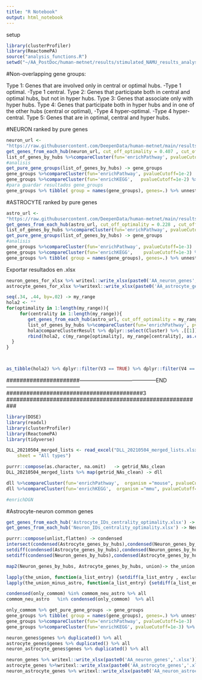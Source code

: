 ```yaml
---
title: "R Notebook"
output: html_notebook
---
```

setup
```r
library(clusterProfiler)
library(ReactomePA)
source("analysis_functions.R")
setwd("~/AA_PostDoc/human-metnet/results/stimulated_NAMU_results_analysis/functional_analysis_of_hubs")

```
#Non-overlapping gene groups:

Type 1: Genes that are involved only in central or optimal hubs.
           -Type 1 optimal.
           -Type 1 central.
Type 2: Genes that participate  both in central and optimal hubs, but not in hyper hubs.
Type 3: Genes that associate only with hyper hubs.
Type 4: Genes that participate both in hyper hubs and in one of the other hubs (central or optimal),
           -Type 4 hyper-optimal.
           -Type 4 hyper-central.
Type 5: Genes that are in optimal, central and hyper hubs. 

#NEURON ranked by pure genes
```r
neuron_url <- 
"https://raw.githubusercontent.com/DeepenData/human-metnet/main/results/stimulated_NAMU_results_analysis/functional_analysis_of_hubs/Neuron_IDs_centrality_optimality.csv"
get_genes_from_each_hub(neuron_url, cut_off_optimality = 0.407 , cut_off_centrality =  0.499) -> list_of_genes_by_hubs # 0.38  0.52
list_of_genes_by_hubs %>%compareCluster(fun='enrichPathway', pvalueCutoff=1e-2)  %>% dotplot
#analisis
get_pure_gene_groups(list_of_genes_by_hubs) -> gene_groups
gene_groups %>%compareCluster(fun='enrichPathway', pvalueCutoff=1e-2)  %>% dotplot
gene_groups %>%compareCluster(fun='enrichKEGG',   pvalueCutoff=1e-2) %>% dotplot
#para guardar resultados gene_groups
gene_groups %>% tibble( group = names(gene_groups), genes=.) %>% unnest -> neuron_genes_for_xlsx
```
#ASTROCYTE ranked by pure genes
```r
astro_url <- 
"https://raw.githubusercontent.com/DeepenData/human-metnet/main/results/stimulated_NAMU_results_analysis/functional_analysis_of_hubs/Astrocyte_IDs_centrality_optimality.csv"
get_genes_from_each_hub(astro_url, cut_off_optimality = 0.228 , cut_off_centrality =  0.741) -> list_of_genes_by_hubs
list_of_genes_by_hubs %>%compareCluster(fun='enrichPathway', pvalueCutoff=1e-3)  %>% dotplot
get_pure_gene_groups(list_of_genes_by_hubs) -> gene_groups
#analisis
gene_groups %>%compareCluster(fun='enrichPathway', pvalueCutoff=1e-3)  %>% dotplot
gene_groups %>%compareCluster(fun='enrichKEGG',    pvalueCutoff=1e-3) %>% dotplot
gene_groups %>% tibble( group = names(gene_groups), genes=.) %>% unnest -> astrocyte_genes_for_xlsx
```

Exportar resultados en .xlsx
```r
neuron_genes_for_xlsx %>% writexl::write_xlsx(paste0('AA_neuron_genes','.xlsx'))
astrocyte_genes_for_xlsx %>%writexl::write_xlsx(paste0('AA_astrocyte_genes','.xlsx'))
```

```r
seq(.34, .44, by=.02) -> my_range
hola2 <- ""
for(optimality in 1:length(my_range)){
     for(centrality in 1:length(my_range)){
        get_genes_from_each_hub(astro_url, cut_off_optimality = my_range[optimality] , cut_off_centrality =  my_range[centrality]) -> list_of_genes_by_hubs
        list_of_genes_by_hubs %>%compareCluster(fun='enrichPathway', pvalueCutoff=1e-3) -> hola
        hola@compareClusterResult %>% dplyr::select(Cluster) %>% .[[1]] %>% str_detect('hyper') %>% any -> result 
        rbind(hola2, c(my_range[optimality], my_range[centrality], as.character(result), abs((10*my_range[optimality])-(10*my_range[centrality]) )   )) -> hola2
  }
}



as_tibble(hola2) %>% dplyr::filter(V3 == TRUE) %>% dplyr::filter(V4 == 1 | V4 == 0)
```


######################--------------------------------------------END------------------------------------------#########################################3
###########################################################



```r
library(DOSE)
library(readxl)
library(clusterProfiler)
library(ReactomePA)
library(tidyverse)

DLL_20210504_merged_lists <- read_excel("DLL_20210504_merged_lists.xlsx", 
    sheet = "All types")

purrr::compose(as.character, na.omit)   -> getrid_NAs_clean
DLL_20210504_merged_lists %>% map(getrid_NAs_clean) -> dll

dll %>%compareCluster(fun='enrichPathway',  organism ="mouse", pvalueCutoff=1e-3) %>% dotplot
dll %>%compareCluster(fun='enrichKEGG',  organism ="mmu", pvalueCutoff=1e-3) %>% dotplot

#enrichDGN
```
#Astrocyte-neuron common genes

```r


get_genes_from_each_hub('Astrocyte_IDs_centrality_optimality.xlsx') -> Astrocyte_genes_by_hubs
get_genes_from_each_hub('Neuron_IDs_centrality_optimality.xlsx') -> Neuron_genes_by_hubs

purrr::compose(unlist,flatten) -> condensed
intersect(condensed(Astrocyte_genes_by_hubs),condensed(Neuron_genes_by_hubs)) -> commom_neu_astro
setdiff(condensed(Astrocyte_genes_by_hubs),condensed(Neuron_genes_by_hubs)) -> exclusive_astrocyte
setdiff(condensed(Neuron_genes_by_hubs),condensed(Astrocyte_genes_by_hubs)) -> exclusive_neuron

map2(Neuron_genes_by_hubs, Astrocyte_genes_by_hubs, union)-> the_union

lapply(the_union, function(a_list_entry) {setdiff(a_list_entry , exclusive_astrocyte) }) -> the_union_minus_astro
lapply(the_union_minus_astro, function(a_list_entry) {setdiff(a_list_entry , exclusive_neuron) }) -> only_commom

condensed(only_commom) %in% commom_neu_astro %>% all
commom_neu_astro   %in% condensed(only_commom)  %>% all

only_commom %>% get_pure_gene_groups -> gene_groups
gene_groups %>% tibble( group = names(gene_groups), genes=.) %>% unnest -> neuron_astrocyte_genes
gene_groups %>%compareCluster(fun='enrichPathway', pvalueCutoff=1e-3)  %>% dotplot
gene_groups %>%compareCluster(fun='enrichKEGG', pvalueCutoff=1e-3) %>% dotplot
```
```r
neuron_genes$genes %>% duplicated() %>% all
astrocyte_genes$genes %>% duplicated() %>% all
neuron_astrocyte_genes$genes %>% duplicated() %>% all
```

```r
neuron_genes %>% writexl::write_xlsx(paste0('AA_neuron_genes','.xlsx'))
astrocyte_genes %>%writexl::write_xlsx(paste0('AA_astrocyte_genes','.xlsx'))
neuron_astrocyte_genes %>% writexl::write_xlsx(paste0('AA_neuron_astrocyte_genes','.xlsx'))
```






















